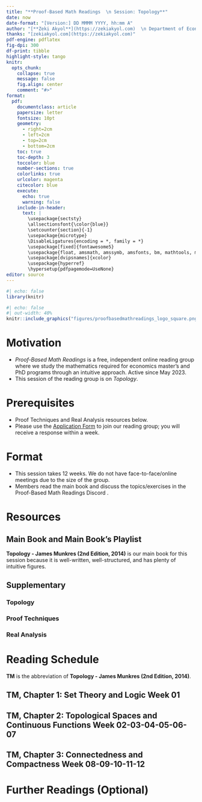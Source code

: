 ---
title: "**Proof-Based Math Readings  \n Session: Topology**"
date: now
date-format: "[Version:] DD MMMM YYYY, hh:mm A"
author: "[**Zeki Akyol**](https://zekiakyol.com)  \n Department of Economics  \n Istanbul Technical University  \n [Click here for the most recent version](https://github.com/zekiakyol/proof-based-math-readings)"
thanks: "[zekiakyol.com](https://zekiakyol.com)"
pdf-engine: pdflatex
fig-dpi: 300
df-print: tibble
highlight-style: tango
knitr:
  opts_chunk: 
    collapse: true
    message: false
    fig.align: center
    comment: "#>"
format:
  pdf: 
    documentclass: article
    papersize: letter
    fontsize: 10pt
    geometry: 
      - right=2cm
      - left=2cm
      - top=2cm
      - bottom=2cm
    toc: true
    toc-depth: 3
    toccolor: blue
    number-sections: true
    colorlinks: true
    urlcolor: magenta
    citecolor: blue
    execute:
      echo: true
      warning: false
    include-in-header: 
      text: |
        \usepackage{sectsty}
        \allsectionsfont{\color{blue}}
        \setcounter{section}{-1}
        \usepackage{microtype}
        \DisableLigatures{encoding = *, family = *}
        \usepackage[fixed]{fontawesome5}
        \usepackage{float, amsmath, amssymb, amsfonts, bm, mathtools, mathastext}
        \usepackage[dvipsnames]{xcolor}
        \usepackage{hyperref}
        \hypersetup{pdfpagemode=UseNone}
editor: source
---

```{r}
#| echo: false
library(knitr)
```

```{r}
#| echo: false
#| out-width: 40%
knitr::include_graphics("figures/proofbasedmathreadings_logo_square.png")
```

\newpage

# Motivation

- *Proof-Based Math Readings* is a free, independent online reading group where we study the mathematics required for economics master’s and PhD programs through an intuitive approach. Active since May 2023.
- This session of the reading group is on *Topology*.

# Prerequisites

- Proof Techniques and Real Analysis resources below.
- Please use the [\faLink Application Form](https://docs.google.com/forms/d/e/1FAIpQLSf3OxwYuAwiDXMVTCQ_x3FTtKnHmRRkl_SXlpdfqTDty06PxQ/viewform) to join our reading group; you will receive a response within a week.

# Format

- This session takes 12 weeks. We do not have face-to-face/online meetings due to the size of the group.
- Members read the main book and discuss the topics/exercises in the Proof-Based Math Readings Discord \faDiscord.

# Resources

## Main Book and Main Book's Playlist

**Topology - James Munkres (2nd Edition, 2014)** is our main book for this session because it is well-written, well-structured, and has plenty of intuitive figures.

\begin{itemize}
  \item[\faBook] Topology - James Munkres (2nd Edition, 2014)
  \item[\faYoutube] \href{https://www.youtube.com/playlist?list=PLLq_gUfXAnkl8bjQh-hGQ9u24xZP9x0dx}{Topology - James Munkres (2nd Edition, 2014, Playlist by Bruno Zimmermann, Video 1-15)}
  \item[\faBook] \href{https://math-study.net/topology}{Topology - James Munkres (2nd Edition, 2014, Solutions for Chapter 1-2 by Dan Whitman)}
  \item[\faBook] \href{https://solverer.com/library/james_munkres/topology_classic_version}{Topology - James Munkres (2nd Edition, 2014, Solutions for Chapter 1-2 by solverer)}
  \item[\faBook] \href{https://positron0802.wordpress.com/topology-munkres}{Topology - James Munkres (2nd Edition, 2014, Solutions for Chapter 2-3 by positron0802)}
  \item[\faBook] \href{https://dbfin.com/topology/munkres/}{Topology - James Munkres (2nd Edition, 2014, Solutions for Chapter 1-2-3-4 by dbFin)}
\end{itemize}

## Supplementary

### Topology

\begin{itemize}
  \item[\faBook] Schaum's Outline of General Topology - Seymour Lipschutz (2011) $\rightarrow$ Beginner friendly and contains solutions
  \item[\faBook] \href{https://www.topologywithouttears.net}{Topology Without Tears - Sidney A. Morris (2024)} $\mspace{112mu} \rightarrow$ Beginner friendly and open-access
  \item[\faYoutube] \href{https://www.youtube.com/playlist?list=PLfKcn7LuYa_Kr3_aWePrYufu7MMYWYM5-}{General Topology - Bernard Badzioch (2020)}
  \item[\faYoutube] \href{https://www.youtube.com/playlist?list=PL9ERqa15B9_v10p-Agp4yq-90tRYoEUv6}{Intuitive Topology - Troy Kling (2021)}
  \item[\faYoutube] \href{https://www.youtube.com/playlist?list=PLd8NbPjkXPliJunBhtDNMuFsnZPeHpm-0}{Topology - Marius Furter (2022)}
  \item[\faYoutube] \href{https://www.youtube.com/playlist?list=PLVMgvCDIRy1y0GB1oYh0HZ8UTIyMJN03J}{Topology - Michael Penn (2025)}
\end{itemize}

### Proof Techniques

\begin{itemize}
  \item[\faBook] \href{https://richardhammack.github.io/BookOfProof/}{Book of Proof - Richard Hammack (3.4 Edition, 2025)}
  \item[\faYoutube] \href{https://www.youtube.com/@jeremy9959/playlists?view=50&sort=dd&shelf_id=5}{Book of Proof - Richard Hammack (3.4 Edition, 2025, Playlist by Jeremy Teitelbaum)}
\end{itemize}

### Real Analysis

\begin{itemize}
  \item[\faBook] \href{https://www.jirka.org/ra}{Basic Analysis I: Introduction to Real Analysis - Jiri Lebl (Version 6.2, 2025)}
  \item[\faYoutube] \href{https://www.youtube.com/playlist?list=PLUl4u3cNGP61O7HkcF7UImpM0cR_L2gSw}{Basic Analysis I: Introduction to Real Analysis - Jiri Lebl (Version 6.2, 2025, Playlist by Casey Rodriguez)}
  \item[\faYoutube] \href{https://www.youtube.com/playlist?list=PLUl4u3cNGP613ULTyHAqz04niYf722x7S}{Introduction To Metric Spaces - Paige Bright (2023)}
\end{itemize}

\newpage

# Reading Schedule

**TM** is the abbreviation of **Topology - James Munkres (2nd Edition, 2014)**.

::: {.callout-tip icon=false}
## **\faBook TM, Chapter 1: Set Theory and Logic \hfill Week 01 \faCalendar* **

\begin{itemize}
  \item[] \textbf{1} Fundamental Concepts
  \item[] \textbf{2} Functions
  \item[] \textbf{3} Relations
  \item[] \textbf{4} The Integers and the Real Numbers
  \item[] \textbf{5} Cartesian Products
  \item[] \textbf{6} Finite Sets
  \item[] \textbf{7} Countable and Uncountable Sets
  \item[] \textbf{8} The Principle of Recursive Definition
  \item[] \textbf{9} Infinite Sets and the Axiom of Choice
  \item[] \textbf{10} Well-Ordered Sets
  \item[] \textbf{11} The Maximum Principle
\end{itemize}
:::

::: {.callout-tip icon=false}
## **\faBook TM, Chapter 2: Topological Spaces and Continuous Functions \hfill Week 02-03-04-05-06-07 \faCalendar* **

\begin{itemize}
  \item[] \textbf{12} Topological Spaces
  \item[] \textbf{13} Basis for a Topology
  \item[] \textbf{14} The Order Topology
  \item[] \textbf{15} The Product Topology on $X \times Y$
  \item[] \textbf{16} The Subspace Topology
  \item[] \textbf{17} Closed Sets and Limit Points
  \item[] \textbf{18} Continuous Functions
  \item[] \textbf{19} The Product Topology
  \item[] \textbf{20} The Metric Topology
  \item[] \textbf{21} The Metric Topology (continued)
\end{itemize}
:::

::: {.callout-tip icon=false}
## **\faBook TM, Chapter 3: Connectedness and Compactness \hfill Week 08-09-10-11-12 \faCalendar* **

\begin{itemize}
  \item[] \textbf{23} Connected Spaces
  \item[] \textbf{24} Connected Subspaces of the Real Line
  \item[] \textbf{25} Components and Local Connectedness
  \item[] \textbf{26} Compact Spaces
  \item[] \textbf{27} Compact Subspaces of the Real Line
  \item[] \textbf{28} Limit Point Compactness
  \item[] \textbf{29} Local Compactness
\end{itemize}
:::

# Further Readings (Optional)

::: {.callout-note appearance="minimal"}
\begin{itemize}
  \item[] Our Measure Theory and Measure Theoretic Probability syllabuses at \href{https://github.com/zekiakyol/proof-based-math-readings}{\faGithub github.com/zekiakyol/proof-based-math-readings}
\end{itemize}
:::

